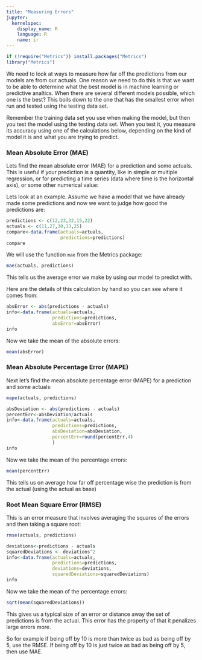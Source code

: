 ```yaml
---
title: "Measuring Errors"
jupyter:
  kernelspec:
    display_name: R
    language: R
    name: ir
---
```


```r
if (!require("Metrics")) install.packages("Metrics")
library("Metrics")
```

We need to look at ways to measure how far off the predictions from our models are from our actuals. One reason we need to do this is that we want to be able to determine what the best model is in machine learning or predictive analtics. When there are several different models possible, which one is the best? This boils down to the one that has the smallest error when run and tested using the testing data set. 

Remember the training data set you use when making the model, but then you test the model using the testing data set. When you test it, you measure its accuracy using one of the calculations below, depending on the kind of model it is and what you are trying to predict.

### Mean Absolute Error (MAE)

Lets find the mean absolute error (MAE) for a prediction and some actuals. This is useful if your prediction is a quantity, like in simple or multiple regression, or for predicting a time series (data where time is the horizontal axis), or some other numerical value:

Lets look at an example. Assume we have a model that we have already made some predictions and now we want to judge how good the predictions are:

```r
predictions <- c(12,23,32,15,22)
actuals <- c(11,27,30,13,25)
compare<-data.frame(actuals=actuals,
                    predictions=predictions)
compare
```

We will use the function `mae` from the Metrics package:

```r
mae(actuals, predictions)
```

This tells us the average error we make by using our model to predict with.   

Here are the details of this calculation by hand so you can see where it comes from:

```r
absError <- abs(predictions - actuals)
info<-data.frame(actuals=actuals,
                 predictions=predictions,
                 absError=absError)
info
```

Now we take the mean of the absolute errors:

```r
mean(absError)
```

### Mean Absolute Percentage Error (MAPE)

Next let's find the mean absolute percentage error (MAPE) for a prediction and some actuals:

```r
mape(actuals, predictions)
```

```r
absDeviation <- abs(predictions - actuals)
percentErr<-absDeviation/actuals
info<-data.frame(actuals=actuals,
                 predictions=predictions,
                 absDeviation=absDeviation,
                 percentErr=round(percentErr,4)
                 )
info
```

Now we take the mean of the percentage errors:

```r
mean(percentErr)
```

This tells us on average how far off percentage wise the prediction is from the actual (using the actual as base)

### Root Mean Square Error (RMSE)

This is an error measure that involves averaging the squares of the errors and then taking a square root: 


```r
rmse(actuals, predictions)
```

```r

deviations<-predictions - actuals
squaredDeviations <- deviations^2
info<-data.frame(actuals=actuals,
                 predictions=predictions,
                 deviations=deviations,
                 squaredDeviations=squaredDeviations)
info
```

Now we take the mean of the percentage errors:

```r
sqrt(mean(squaredDeviations))
```

This gives us a typical size of an error or distance away the set of predictions is from the actual. This error has the property of that it penalizes large errors more.

So for example if being off by 10 is more than twice as bad as being off by 5, use the RMSE. If being off by 10 is just twice as bad as being off by 5, then use MAE.

